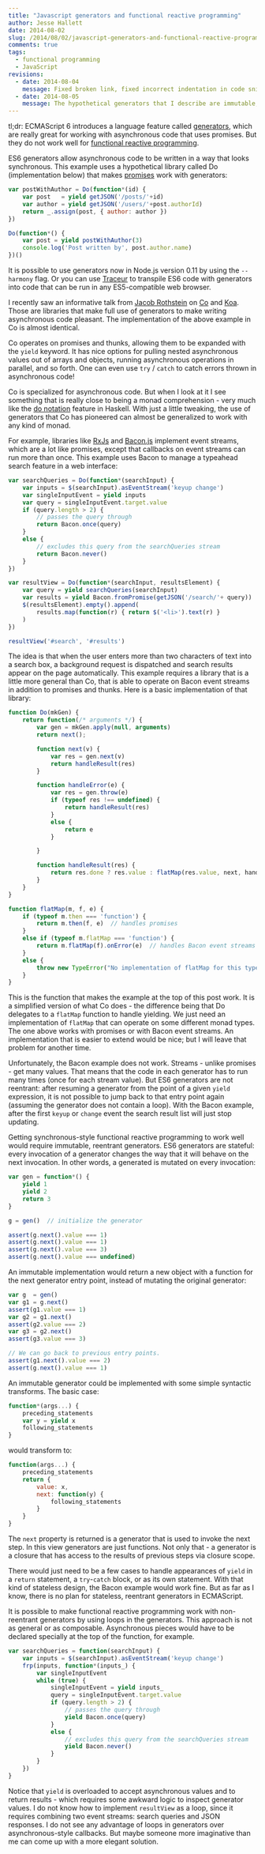 ```yaml
---
title: "Javascript generators and functional reactive programming"
author: Jesse Hallett
date: 2014-08-02
slug: /2014/08/02/javascript-generators-and-functional-reactive-programming.html
comments: true
tags:
  - functional programming
  - JavaScript
revisions:
  - date: 2014-08-04
    message: Fixed broken link, fixed incorrect indentation in code snippets.
  - date: 2014-08-05
    message: The hypothetical generators that I describe are immutable, not stateless. Thanks to Blixt for pointing out the distinction.
---
```


tl;dr: ECMAScript 6 introduces a language feature called [generators][], which
are really great for working with asynchronous code that uses promises.  But
they do not work well for [functional reactive programming][].

ES6 generators allow asynchronous code to be written in a way that looks
synchronous.  This example uses a hypothetical library called Do (implementation
below) that makes [promises][] work with generators:

```js
var postWithAuthor = Do(function*(id) {
    var post   = yield getJSON('/posts/'+id)
    var author = yield getJSON('/users/'+post.authorId)
    return _.assign(post, { author: author })
})

Do(function*() {
    var post = yield postWithAuthor(3)
    console.log('Post written by', post.author.name)
})()
```

It is possible to use generators now in Node.js version 0.11 by using the
`--harmony` flag.  Or you can use [Traceur][] to transpile ES6 code with
generators into code that can be run in any ES5-compatible web browser.

<!-- more -->

I recently saw an informative talk from [Jacob Rothstein][] on [Co][] and
[Koa][].  Those are libraries that make full use of generators to make writing
asynchronous code pleasant.  The implementation of the above example in Co is
almost identical.

Co operates on promises and thunks, allowing them to be expanded with
the `yield` keyword.  It has nice options for pulling nested
asynchronous values out of arrays and objects, running asynchronous
operations in parallel, and so forth.  One can even use `try` / `catch`
to catch errors thrown in asynchronous code!

Co is specialized for asynchronous code.  But when I look at it I see something
that is really close to being a monad comprehension - very much like the [do
notation][] feature in Haskell.  With just a little tweaking, the use of
generators that Co has pioneered can almost be generalized to work with any
kind of monad.

For example, libraries like [RxJs][] and [Bacon.js][] implement event streams,
which are a lot like promises, except that callbacks on event streams can run
more than once.  This example uses Bacon to manage a typeahead search feature in
a web interface:

```js
var searchQueries = Do(function*(searchInput) {
    var inputs = $(searchInput).asEventStream('keyup change')
    var singleInputEvent = yield inputs
    var query = singleInputEvent.target.value
    if (query.length > 2) {
        // passes the query through
        return Bacon.once(query)
    }
    else {
        // excludes this query from the searchQueries stream
        return Bacon.never()
    }
})

var resultView = Do(function*(searchInput, resultsElement) {
    var query = yield searchQueries(searchInput)
    var results = yield Bacon.fromPromise(getJSON('/search/'+ query))
    $(resultsElement).empty().append(
        results.map(function(r) { return $('<li>').text(r) }
    )
})

resultView('#search', '#results')
```

The idea is that when the user enters more than two characters of text into
a search box, a background request is dispatched and search results appear on
the page automatically.  This example requires a library that is a little more
general than Co, that is able to operate on Bacon event streams in addition to
promises and thunks.  Here is a basic implementation of that library:

```js
function Do(mkGen) {
    return function(/* arguments */) {
        var gen = mkGen.apply(null, arguments)
        return next();

        function next(v) {
            var res = gen.next(v)
            return handleResult(res)
        }

        function handleError(e) {
            var res = gen.throw(e)
            if (typeof res !== undefined) {
                return handleResult(res)
            }
            else {
                return e
            }

        }

        function handleResult(res) {
            return res.done ? res.value : flatMap(res.value, next, handleError)
        }
    }
}

function flatMap(m, f, e) {
    if (typeof m.then === 'function') {
        return m.then(f, e)  // handles promises
    }
    else if (typeof m.flatMap === 'function') {
        return m.flatMap(f).onError(e)  // handles Bacon event streams (or properties)
    }
    else {
        throw new TypeError("No implementation of flatMap for this type of argument.")
    }
}
```

This is the function that makes the example at the top of this post work.  It is
a simplified version of what Co does - the difference being that Do delegates to
a `flatMap` function to handle yielding.  We just need an implementation of
`flatMap` that can operate on some different monad types.  The one above works
with promises or with Bacon event streams.  An implementation that is easier to
extend would be nice; but I will leave that problem for another time.

Unfortunately, the Bacon example does not work.  Streams - unlike promises - get
many values.  That means that the code in each generator has to run many times
(once for each stream value).  But ES6 generators are not reentrant: after
resuming a generator from the point of a given `yield` expression, it is not
possible to jump back to that entry point again (assuming the generator does not
contain a loop).  With the Bacon example, after the first `keyup` or `change`
event the search result list will just stop updating.

Getting synchronous-style functional reactive programming to work well would
require immutable, reentrant generators.  ES6 generators are stateful: every
invocation of a generator changes the way that it will behave on the next
invocation.  In other words, a generated is mutated on every invocation:

```js
var gen = function*() {
    yield 1
    yield 2
    return 3
}

g = gen()  // initialize the generator

assert(g.next().value === 1)
assert(g.next().value === 1)
assert(g.next().value === 3)
assert(g.next().value === undefined)
```

An immutable implementation would return a new object with a function for the
next generator entry point, instead of mutating the original generator:

```js
var g  = gen()
var g1 = g.next()
assert(g1.value === 1)
var g2 = g1.next()
assert(g2.value === 2)
var g3 = g2.next()
assert(g3.value === 3)

// We can go back to previous entry points.
assert(g1.next().value === 2)
assert(g.next().value === 1)
```

An immutable generator could be implemented with some simple syntactic
transforms.  The basic case:

```js
function*(args...) {
    preceding_statements
    var y = yield x
    following_statements
}
```

would transform to:

```js
function(args...) {
    preceding_statements
    return {
        value: x,
        next: function(y) {
            following_statements
        }
    }
}
```

The `next` property is returned is a generator that is used to invoke the next
step.  In this view generators are just functions.  Not only that - a generator
is a closure that has access to the results of previous steps via closure scope.

There would just need to be a few cases to handle appearances of `yield` in
a `return` statement, a `try`-`catch` block, or as its own statement.  With that
kind of stateless design, the Bacon example would work fine.  But as far as
I know, there is no plan for stateless, reentrant generators in ECMAScript.

It is possible to make functional reactive programming work with non-reentrant
generators by using loops in the generators.  This approach is not as general or
as composable.  Asynchronous pieces would have to be declared specially at the
top of the function, for example.

```js
var searchQueries = function(searchInput) {
    var inputs = $(searchInput).asEventStream('keyup change') 
    frp(inputs, function*(inputs_) {
        var singleInputEvent
        while (true) {
            singleInputEvent = yield inputs_
            query = singleInputEvent.target.value
            if (query.length > 2) {
                // passes the query through
                yield Bacon.once(query)
            }
            else {
                // excludes this query from the searchQueries stream
                yield Bacon.never()
            }
        }
    })
}
```

Notice that `yield` is overloaded to accept asynchronous values and to return
results - which requires some awkward logic to inspect generator values.
I do not know how to implement `resultView` as a loop, since it requires
combining two event streams: search queries and JSON responses.  I do not see
any advantage of loops in generators over asynchronous-style callbacks.  But
maybe someone more imaginative than me can come up with a more elegant solution.

[generators]: http://tobyho.com/2013/06/16/what-are-generators/
[promises]: /2012/07/31/promise-pipelines-in-javascript.html
[functional reactive programming]: /2013/05/22/functional-reactive-programming-in-javascript.html
[Traceur]: https://github.com/google/traceur-compiler
[Jacob Rothstein]: http://jbr.me/
[Co]: https://github.com/visionmedia/co
[Koa]: https://github.com/koajs/koa
[do notation]: http://learnyouahaskell.com/a-fistful-of-monads#do-notation
[RxJS]: http://reactive-extensions.github.io/RxJS/
[Bacon.js]: https://github.com/baconjs/bacon.js/
